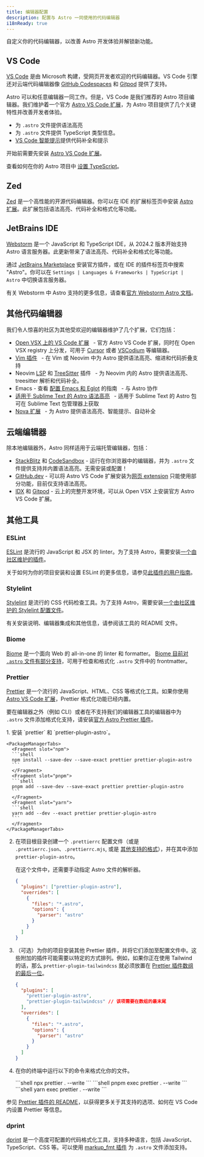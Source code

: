 ```yaml
---
title: 编辑器配置
description: 配置与 Astro 一同使用的代码编辑器
i18nReady: true
---
```



自定义你的代码编辑器，以改善 Astro 开发体验并解锁新功能。

## VS Code

[VS Code](https://code.visualstudio.com) 是由 Microsoft 构建，受网页开发者欢迎的代码编辑器。VS Code 引擎还对云端代码编辑器像 [GitHub Codespaces](https://github.com/features/codespaces) 和 [Gitpod](https://gitpod.io) 提供了支持。

Astro 可以和任意编辑器一同工作。但是，VS Code 是我们推荐的 Astro 项目编辑器。我们维护着一个官方 [Astro VS Code 扩展](https://marketplace.visualstudio.com/items?itemName=astro-build.astro-vscode)，为 Astro 项目提供了几个关键特性并改善开发者体验。

- 为 `.astro` 文件提供语法高亮
- 为 `.astro` 文件提供 TypeScript 类型信息。
- [VS Code 智能提示](https://code.visualstudio.com/docs/editor/intellisense)提供代码补全和提示

开始前需要先安装 [Astro VS Code 扩展](https://marketplace.visualstudio.com/items?itemName=astro-build.astro-vscode)。


<ReadMore>查看如何在你的 Astro 项目中 [设置 TypeScript](/zh-cn/guides/typescript/)。</ReadMore>

## Zed

[Zed](https://zed.dev/) 是一个高性能的开源代码编辑器。你可以在 IDE 的扩展标签页中安装 [Astro 扩展](https://github.com/zed-extensions/astro)。此扩展包括语法高亮、代码补全和格式化等功能。

## JetBrains IDE

[Webstorm](https://www.jetbrains.com/webstorm/) 是一个 JavaScript 和 TypeScript IDE，从 2024.2 版本开始支持 Astro 语言服务器。此更新带来了语法高亮、代码补全和格式化等功能。

通过 [JetBrains Marketplace](https://plugins.jetbrains.com/plugin/20959-astro) 安装官方插件，或在 IDE 的插件标签页中搜索 "Astro"。你可以在 `Settings | Languages & Frameworks | TypeScript | Astro` 中切换语言服务器。

有关 Webstorm 中 Astro 支持的更多信息，请查看[官方 Webstorm Astro 文档](https://www.jetbrains.com/help/webstorm/astro.html)。

## 其他代码编辑器

我们令人惊喜的社区为其他受欢迎的编辑器维护了几个扩展，它们包括：

- [Open VSX 上的 VS Code 扩展](https://open-vsx.org/extension/astro-build/astro-vscode) <span style="margin: 0.25em;"><Badge text="官方" /></span> - 官方 Astro VS Code 扩展，同时在 Open VSX registry 上分发，可用于 [Cursor](https://cursor.com) 或者 [VSCodium](https://vscodium.com/) 等编辑器。
- [Vim 插件](https://github.com/wuelnerdotexe/vim-astro) <span style="margin: 0.25em;"><Badge class="neutral-badge" text="社区" /></span> - 在 Vim 或 Neovim 中为 Astro 提供语法高亮、缩进和代码折叠支持
- Neovim [LSP](https://github.com/neovim/nvim-lspconfig/blob/master/doc/configs.md#astro) 和 [TreeSitter](https://github.com/virchau13/tree-sitter-astro) 插件 <span style="margin: 0.25em;"><Badge class="neutral-badge" text="社区" /></span> - 为 Neovim 内的 Astro 提供语法高亮、treesitter 解析和代码补全。
- Emacs - 查看 [配置 Emacs 和 Eglot](https://medium.com/@jrmjrm/configuring-emacs-and-eglot-to-work-with-astro-language-server-9408eb709ab0) 的指南<span style="margin: 0.25em;"><Badge class="neutral-badge" text="社区" /></span> - 与 Astro 协作
- [适用于 Sublime Text 的 Astro 语法高亮](https://packagecontrol.io/packages/Astro) <span style="margin: 0.25em;"><Badge class="neutral-badge" text="社区" /></span> - 适用于 Sublime Text 的 Astro 包可在 Sublime Text 包管理器上获取
- [Nova 扩展](https://extensions.panic.com/extensions/sciencefidelity/sciencefidelity.astro/)<span style="margin: 0.25em;"><Badge class="neutral-badge" text="社区" /></span> - 为 Astro 提供语法高亮、智能提示、自动补全

## 云端编辑器

除本地编辑器外，Astro 同样适用于云端托管编辑器，包括：

- [StackBlitz](https://stackblitz.com) 和 [CodeSandbox](https://codesandbox.io) - 运行在你浏览器中的编辑器，并为 `.astro` 文件提供支持并内置语法高亮。无需安装或配置！
- [GitHub.dev](https://github.dev) - 可以将 Astro VS Code 扩展安装为[网页 extension](https://code.visualstudio.com/api/extension-guides/web-extensions) 只能使用部分功能，目前仅支持语法高亮。
- [IDX](https://idx.dev) 和 [Gitpod](https://gitpod.io) - 云上的完整开发环境，可以从 Open VSX 上安装官方 Astro VS Code 扩展。

## 其他工具

### ESLint

[ESLint](https://eslint.org/) 是流行的 JavaScript 和 JSX 的 linter。为了支持 Astro，需要安装[一个由社区维护的插件](https://github.com/ota-meshi/eslint-plugin-astro)。

关于如何为你的项目安装和设置 ESLint 的更多信息，请参见[此插件的用户指南](https://ota-meshi.github.io/eslint-plugin-astro/user-guide/)。

### Stylelint

[Stylelint](https://stylelint.io/) 是流行的 CSS 代码检查工具。为了支持 Astro，需要安装[一个由社区维护的 Stylelint 配置文件](https://github.com/ota-meshi/stylelint-config-html)。

有关安装说明、编辑器集成和其他信息，请参阅该工具的 README 文件。

### Biome

[Biome](https://biomejs.dev/) 是一个面向 Web 的 all-in-one 的 linter 和 formatter。 [Biome 目前对 `.astro` 文件有部分支持](https://biomejs.dev/internals/language-support/#html-super-languages-support)，可用于检查和格式化 `.astro` 文件中的 frontmatter。

### Prettier

[Prettier](https://prettier.io/) 是一个流行的 JavaScript、HTML、CSS 等格式化工具。如果你使用 [Astro VS Code 扩展](https://marketplace.visualstudio.com/items?itemName=astro-build.astro-vscode)，Prettier 格式化功能已经内置。

要在编辑器之外（例如 CLI）或者在不支持我们的编辑器工具的编辑器中为 `.astro` 文件添加格式化支持，请安装[官方 Astro Prettier 插件](https://github.com/withastro/prettier-plugin-astro)。

<Steps>
1. 安装 `prettier` 和 `prettier-plugin-astro`。

    <PackageManagerTabs>
      <Fragment slot="npm">
      ```shell
      npm install --save-dev --save-exact prettier prettier-plugin-astro
      ```
      </Fragment>
      <Fragment slot="pnpm">
      ```shell
      pnpm add --save-dev --save-exact prettier prettier-plugin-astro
      ```
      </Fragment>
      <Fragment slot="yarn">
      ```shell
      yarn add --dev --exact prettier prettier-plugin-astro
      ```
      </Fragment>
    </PackageManagerTabs>

2. 在项目根目录创建一个 `.prettierrc` 配置文件（或是 `.prettierrc.json`、`.prettierrc.mjs`, 或是 [其他支持的格式](https://prettier.io/docs/configuration)），并在其中添加 `prettier-plugin-astro`。

    在这个文件中，还需要手动指定 Astro 文件的解析器。

    ```json title=".prettierrc"
    {
      "plugins": ["prettier-plugin-astro"],
      "overrides": [
        {
          "files": "*.astro",
          "options": {
            "parser": "astro"
          }
        }
      ]
    }
    ```

3. （可选）为你的项目安装其他 Prettier 插件，并将它们添加至配置文件中。这些附加的插件可能需要以特定的方式排列。例如，如果你正在使用 Tailwind 的话，那么 `prettier-plugin-tailwindcss` 就必须放置在 [Prettier 插件数组的最后一位](https://github.com/tailwindlabs/prettier-plugin-tailwindcss#compatibility-with-other-prettier-plugins)。

    ```json title=".prettierrc"
    {
      "plugins": [
        "prettier-plugin-astro",
        "prettier-plugin-tailwindcss" // 该项需要在数组的最末尾
      ],
      "overrides": [
        {
          "files": "*.astro",
          "options": {
            "parser": "astro"
          }
        }
      ]
    }
    ```

4. 在你的终端中运行以下的命令来格式化你的文件。

    <PackageManagerTabs>
      <Fragment slot="npm">
      ```shell
      npx prettier . --write
      ```
      </Fragment>
      <Fragment slot="pnpm">
      ```shell
      pnpm exec prettier . --write
      ```
      </Fragment>
      <Fragment slot="yarn">
      ```shell
      yarn exec prettier . --write
      ```
      </Fragment>
    </PackageManagerTabs>
</Steps>

参见 [Prettier 插件的 README](https://github.com/withastro/prettier-plugin-astro/blob/main/README.md)，以获得更多关于其支持的选项、如何在 VS Code 内设置 Prettier 等信息。

### dprint

[dprint](https://dprint.dev/) 是一个高度可配置的代码格式化工具，支持多种语言，包括 JavaScript、TypeScript、CSS 等。可以使用 [markup_fmt 插件](https://github.com/g-plane/markup_fmt) 为 `.astro` 文件添加支持。
